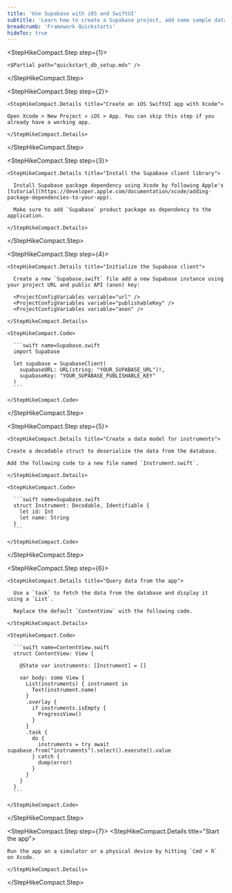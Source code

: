 ```yaml
---
title: 'Use Supabase with iOS and SwiftUI'
subtitle: 'Learn how to create a Supabase project, add some sample data to your database, and query the data from an iOS app.'
breadcrumb: 'Framework Quickstarts'
hideToc: true
---
```


<StepHikeCompact>

  <StepHikeCompact.Step step={1}>

    <$Partial path="quickstart_db_setup.mdx" />

  </StepHikeCompact.Step>

  <StepHikeCompact.Step step={2}>

    <StepHikeCompact.Details title="Create an iOS SwiftUI app with Xcode">

    Open Xcode > New Project > iOS > App. You can skip this step if you already have a working app.

    </StepHikeCompact.Details>

  </StepHikeCompact.Step>

  <StepHikeCompact.Step step={3}>

    <StepHikeCompact.Details title="Install the Supabase client library">

      Install Supabase package dependency using Xcode by following Apple's [tutorial](https://developer.apple.com/documentation/xcode/adding-package-dependencies-to-your-app).

      Make sure to add `Supabase` product package as dependency to the application.

    </StepHikeCompact.Details>

  </StepHikeCompact.Step>

  <StepHikeCompact.Step step={4}>

    <StepHikeCompact.Details title="Initialize the Supabase client">

      Create a new `Supabase.swift` file add a new Supabase instance using your project URL and public API (anon) key:

      <ProjectConfigVariables variable="url" />
      <ProjectConfigVariables variable="publishableKey" />
      <ProjectConfigVariables variable="anon" />

    </StepHikeCompact.Details>

    <StepHikeCompact.Code>

      ```swift name=Supabase.swift
      import Supabase

      let supabase = SupabaseClient(
        supabaseURL: URL(string: "YOUR_SUPABASE_URL")!,
        supabaseKey: "YOUR_SUPABASE_PUBLISHABLE_KEY"
      )
      ```

    </StepHikeCompact.Code>

  </StepHikeCompact.Step>

  <StepHikeCompact.Step step={5}>

    <StepHikeCompact.Details title="Create a data model for instruments">

    Create a decodable struct to deserialize the data from the database.

    Add the following code to a new file named `Instrument.swift`.

    </StepHikeCompact.Details>

    <StepHikeCompact.Code>

      ```swift name=Supabase.swift
      struct Instrument: Decodable, Identifiable {
        let id: Int
        let name: String
      }
      ```

    </StepHikeCompact.Code>

  </StepHikeCompact.Step>

  <StepHikeCompact.Step step={6}>

    <StepHikeCompact.Details title="Query data from the app">

      Use a `task` to fetch the data from the database and display it using a `List`.

      Replace the default `ContentView` with the following code.

    </StepHikeCompact.Details>

    <StepHikeCompact.Code>

      ```swift name=ContentView.swift
      struct ContentView: View {

        @State var instruments: [Instrument] = []

        var body: some View {
          List(instruments) { instrument in
            Text(instrument.name)
          }
          .overlay {
            if instruments.isEmpty {
              ProgressView()
            }
          }
          .task {
            do {
              instruments = try await supabase.from("instruments").select().execute().value
            } catch {
              dump(error)
            }
          }
        }
      }
      ```

    </StepHikeCompact.Code>

  </StepHikeCompact.Step>

  <StepHikeCompact.Step step={7}>
    <StepHikeCompact.Details title="Start the app">

    Run the app on a simulator or a physical device by hitting `Cmd + R` on Xcode.

    </StepHikeCompact.Details>

  </StepHikeCompact.Step>

</StepHikeCompact>
